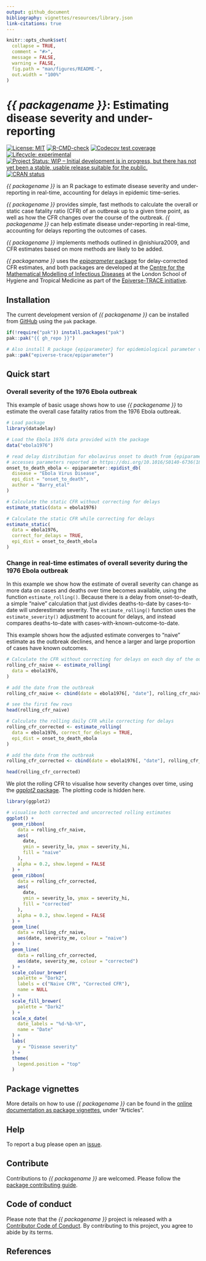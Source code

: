 ```yaml
---
output: github_document
bibliography: vignettes/resources/library.json
link-citations: true
---
```


<!-- README.md is generated from README.Rmd. Please edit that file -->

```r
knitr::opts_chunk$set(
  collapse = TRUE,
  comment = "#>",
  message = FALSE,
  warning = FALSE,
  fig.path = "man/figures/README-",
  out.width = "100%"
)
```

# _{{ packagename }}_: Estimating disease severity and under-reporting

<!-- badges: start -->
[![License: MIT](https://img.shields.io/badge/License-MIT-blue.svg)](https://opensource.org/licenses/MIT)
[![R-CMD-check](https://github.com/{{ gh_repo }}/actions/workflows/R-CMD-check.yaml/badge.svg)](https://github.com/{{ gh_repo }}/actions/workflows/R-CMD-check.yaml)
[![Codecov test coverage](https://codecov.io/gh/{{ gh_repo }}/branch/main/graph/badge.svg)](https://app.codecov.io/gh/{{ gh_repo }}?branch=main)
[![Lifecycle: experimental](https://img.shields.io/badge/lifecycle-experimental-orange.svg)](https://lifecycle.r-lib.org/articles/stages.html#experimental)
[![Project Status: WIP – Initial development is in progress, but there has not yet been a stable, usable release suitable for the public.](https://www.repostatus.org/badges/latest/wip.svg)](https://www.repostatus.org/#wip)
[![CRAN status](https://www.r-pkg.org/badges/version/{{ packagename }})](https://CRAN.R-project.org/package={{ packagename }})
<!-- badges: end -->

_{{ packagename }}_ is an R package to estimate disease severity and under-reporting in real-time, accounting for delays in epidemic time-series.

_{{ packagename }}_ provides simple, fast methods to calculate the overall or static case fatality ratio (CFR) of an outbreak up to a given time point, as well as how the CFR changes over the course of the outbreak.
_{{ packagename }}_ can help estimate disease under-reporting in real-time, accounting for delays reporting the outcomes of cases.

_{{ packagename }}_ implements methods outlined in @nishiura2009, and CFR estimates based on more methods are likely to be added.

_{{ packagename }}_ uses the [_epiparameter_ package](https://epiverse-trace.github.io/epiparameter/) for delay-corrected CFR estimates, and both packages are developed at the [Centre for the Mathematical Modelling of Infectious Diseases](https://www.lshtm.ac.uk/research/centres/centre-mathematical-modelling-infectious-diseases) at the London School of Hygiene and Tropical Medicine as part of the [Epiverse-TRACE initiative](https://data.org/initiatives/epiverse/).

## Installation

The current development version of _{{ packagename }}_ can be installed from [GitHub](https://github.com/) using the `pak` package.

```r
if(!require("pak")) install.packages("pak")
pak::pak("{{ gh_repo }}")

# Also install R package {epiparameter} for epidemiological parameter values
pak::pak("epiverse-trace/epiparameter")
```

## Quick start

### Overall severity of the 1976 Ebola outbreak

This example of basic usage shows how to use _{{ packagename }}_ to estimate the overall case fatality ratios from the 1976 Ebola outbreak.

```r
# Load package
library(datadelay)

# Load the Ebola 1976 data provided with the package
data("ebola1976")

# read delay distribution for ebolavirus onset to death from {epiparameter}
# accesses parameters reported in https://doi.org/10.1016/S0140-6736(18)31387-4
onset_to_death_ebola <- epiparameter::epidist_db(
  disease = "Ebola Virus Disease",
  epi_dist = "onset_to_death",
  author = "Barry_etal"
)

# Calculate the static CFR without correcting for delays
estimate_static(data = ebola1976)

# Calculate the static CFR while correcting for delays
estimate_static(
  data = ebola1976,
  correct_for_delays = TRUE,
  epi_dist = onset_to_death_ebola
)
```

### Change in real-time estimates of overall severity during the 1976 Ebola outbreak

In this example we show how the estimate of overall severity can change as more data on cases and deaths over time becomes available, using the function `estimate_rolling()`. Because there is a delay from onset-to-death, a simple "naive" calculation that just divides deaths-to-date by cases-to-date will underestimate severity. The `estimate_rolling()` function uses the `estimate_severity()` adjustment to account for delays, and instead compares deaths-to-date with cases-with-known-outcome-to-date.

This example shows how the adjusted estimate converges to "naive" estimate as the outbreak declines, and hence a larger and large proportion of cases have known outcomes.

```r
# Calculate the CFR without correcting for delays on each day of the outbreak
rolling_cfr_naive <- estimate_rolling(
  data = ebola1976,
)

# add the date from the outbreak
rolling_cfr_naive <- cbind(date = ebola1976[, "date"], rolling_cfr_naive)

# see the first few rows
head(rolling_cfr_naive)

# Calculate the rolling daily CFR while correcting for delays
rolling_cfr_corrected <- estimate_rolling(
  data = ebola1976, correct_for_delays = TRUE,
  epi_dist = onset_to_death_ebola
)

# add the date from the outbreak
rolling_cfr_corrected <- cbind(date = ebola1976[, "date"], rolling_cfr_corrected)

head(rolling_cfr_corrected)
```

We plot the rolling CFR to visualise how severity changes over time, using the [_ggplot2_ package](https://ggplot2.tidyverse.org/). The plotting code is hidden here.

```r
library(ggplot2)

# visualise both corrected and uncorrected rolling estimates
ggplot() +
  geom_ribbon(
    data = rolling_cfr_naive,
    aes(
      date,
      ymin = severity_lo, ymax = severity_hi,
      fill = "naive"
    ),
    alpha = 0.2, show.legend = FALSE
  ) +
  geom_ribbon(
    data = rolling_cfr_corrected,
    aes(
      date,
      ymin = severity_lo, ymax = severity_hi,
      fill = "corrected"
    ),
    alpha = 0.2, show.legend = FALSE
  ) +
  geom_line(
    data = rolling_cfr_naive,
    aes(date, severity_me, colour = "naive")
  ) +
  geom_line(
    data = rolling_cfr_corrected,
    aes(date, severity_me, colour = "corrected")
  ) +
  scale_colour_brewer(
    palette = "Dark2",
    labels = c("Naive CFR", "Corrected CFR"),
    name = NULL
  ) +
  scale_fill_brewer(
    palette = "Dark2"
  ) +
  scale_x_date(
    date_labels = "%d-%b-%Y",
    name = "Date"
  ) +
  labs(
    y = "Disease severity"
  ) +
  theme(
    legend.position = "top"
  )
```


## Package vignettes

More details on how to use _{{ packagename }}_ can be found in the [online documentation as package vignettes](https://epiverse-trace.github.io/{{ packagename }}/), under "Articles".

## Help

To report a bug please open an [issue](https://github.com/{{ gh_repo }}/issues/new/choose).

## Contribute

Contributions to _{{ packagename }}_ are welcomed. Please follow the [package contributing guide](https://github.com/{{ gh_repo }}/blob/main/.github/CONTRIBUTING.md).

## Code of conduct

Please note that the _{{ packagename }}_ project is released with a [Contributor Code of Conduct](https://github.com/epiverse-trace/.github/blob/main/CODE_OF_CONDUCT.md). By contributing to this project, you agree to abide by its terms.

## References
